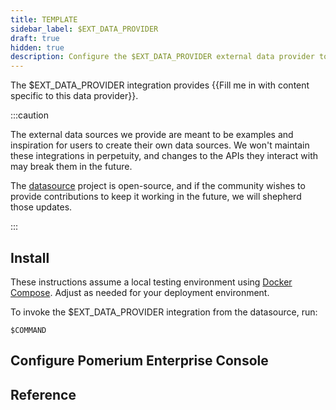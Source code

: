```yaml
---
title: TEMPLATE
sidebar_label: $EXT_DATA_PROVIDER
draft: true
hidden: true
description: Configure the $EXT_DATA_PROVIDER external data provider to extend your access policies.
---
```



The $EXT_DATA_PROVIDER integration provides {{Fill me in with content specific to this data provider}}.

:::caution

The external data sources we provide are meant to be examples and inspiration for users to create their own data sources. We won't maintain these integrations in perpetuity, and changes to the APIs they interact with may break them in the future.

The [datasource](https://github.com/pomerium/datasource) project is open-source, and if the community wishes to provide contributions to keep it working in the future, we will shepherd those updates.

:::

## Install

These instructions assume a local testing environment using [Docker Compose]. Adjust as needed for your deployment environment.

<Tabs>
<TabItem value="cloudsmith" label="Cloudsmith">

</TabItem>
<TabItem value="dockerhub" label="DockerHub">

</TabItem>
</Tabs>

To invoke the $EXT_DATA_PROVIDER integration from the datasource, run:

```
$COMMAND
```

## Configure Pomerium Enterprise Console

## Reference

[docker compose]: https://docs.docker.com/compose/

